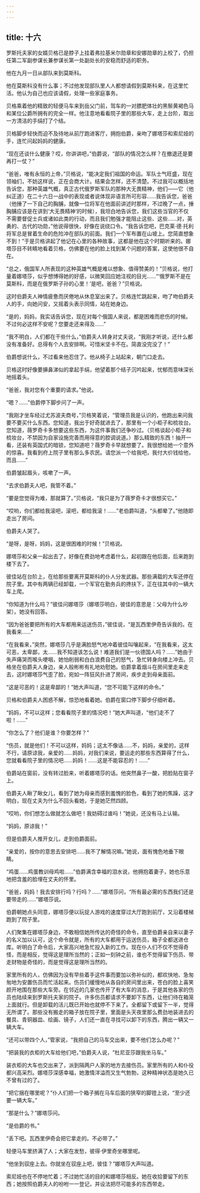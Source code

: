 ```yaml
---
---
---
```

title: 十六
---



罗斯托夫家的女婿贝格已是脖子上挂着弗拉基米尔勋章和安娜勋章的上校了，仍担任第二军副参谋长兼参谋长第一处副处长的安稳而舒适的职务。

他在九月一日从部队来到莫斯科。

他在莫斯科没有什么事；不过他发现部队里人人都想请假到莫斯科来，在这里忙活。他认为自己也应该请假，处理一些家庭事务。

贝格乘着他的精致的轻便马车来到岳父门前，驾车的一对膘肥体壮的黑鬃黄褐色马和某位公爵所拥有的完全一样。他注意地看看院子里的那些大车，走上台阶，取出一方清洁的手绢打了个结。

贝格脚步轻快而迫不及待地从前厅跑进客厅，拥抱伯爵，亲吻了娜塔莎和索尼娅的手，连忙问起妈妈的健康。

“现在还谈什么健康？哎，你讲讲吧，”伯爵说，“部队的情况怎么样？在撤退还是要再打一仗？”

“爸爸，唯有永恒的上帝，”贝格说，“能决定我们祖国的命运。军队士气旺盛，现在领袖们，不妨这样说，正在会商大计。结果会怎样，还不清楚。不过我可以概括地告诉您，那种英雄气概，真正古代俄罗斯军队的那种大无畏精神，他们——它（他纠正道）在二十六日一战中的表现或者说体现非语言所可形容……我告诉您，爸爸（他捶了一下自己的胸脯，就像一位将军在他面前讲述时那样，不过晚了一点，捶胸脯应该是在讲到‘大无畏精神’的时候），我坦白地告诉您，我们这些当官的不仅不需要督促士兵或诸如此类的行动，而且我们勉强才能阻止这些、这些……对，英勇的、古代的功勋，”他说得很快，好像在说绕口令。“我告诉您吧，巴克莱·德·托利将军总是冒着生命的危险冲在部队的前面。我们一个军布置在山坡上。您简直想象不到！”于是贝格讲起了他记在心里的各种故事，这都是他在这个时期听来的。娜塔莎目不转睛地看着贝格，仿佛要在他的脸上找到某个问题的答案，这使他很不自在。

“总之，俄国军人所表现的这种英雄气概是难以想象、值得赞美的！”贝格说，他打量着娜塔莎，似乎想博得她的好感，以微笑回应她注视的目光……“‘俄罗斯不是在莫斯科，而是在俄罗斯子孙的心里！’是吧，爸爸？”贝格说。

这时伯爵夫人神情疲惫而厌倦地从休息室出来了。贝格连忙跳起来，吻了吻伯爵夫人的手，向她问安，又摇着头表示同情，站在她身边。

“是的，妈妈，我实话告诉您，现在对每个俄国人来说，都是困难而悲伤的时候。不过何必这样不安呢？您要走还来得及……”

“我不明白，人们都在干些什么，”伯爵夫人转身对丈夫说，“我刚才听说，还什么都没有准备好。总得有个人去安排啊。可惜米坚卡不在。简直没完没了！”

伯爵想说什么，不过看来他忍住了。他从椅子上站起来，朝门口走去。

贝格这时好像要擤鼻涕似的拿起手绢，他望着那个结子沉吟起来，忧郁而意味深长地摇着头。

“爸爸，我对您有个重要的请求。”他说。

“嗯？……”伯爵停下脚步问了一声。

“我刚才坐车经过尤苏波夫商号，”贝格笑着说，“管理员我是认识的，他跑出来问我要不要买什么东西。您知道，我出于好奇就进去了，那里有一个小柜子和梳妆台。您知道，薇罗奇卡多想要这些东西，为这件事我们还争吵过。（贝格谈起小柜子和梳妆台，不禁因为自家设施完善而用得意的腔调说道。）那么精致的东西！抽开一看，还装有英国式的暗锁，您知道吧？薇罗奇卡早就想要了。我很想给她一个意外的惊喜。我看到府上院子里有那么多农民。请您派一个给我吧，我付大价钱给他，而且……”

伯爵皱起眉头，咳嗽了一声。

“去求伯爵夫人吧，我管不着。”

“要是您觉得为难，那就算了。”贝格说，“我只是为了薇罗奇卡才很想买它。”

“哎哟，你们都给我滚吧，滚吧，都给我滚！……”老伯爵叫道，“头都晕了。”他随即走出了房间。

伯爵夫人哭了。

“是呀，是呀，妈妈，这是很困难的时候！”贝格说。

娜塔莎和父亲一起出去了，好像在费劲地考虑着什么，起初跟在他后面，后来跑到楼下去了。

彼佳站在台阶上，在给那些要离开莫斯科的仆人分发武器。那些满载的大车还停在院子里。其中有两辆已经卸载，一个军官在勤务兵的搀扶下，正在往其中的一辆大车上爬。

“你知道为什么吗？”彼佳问娜塔莎（娜塔莎明白，彼佳的意思是：父母为什么吵架）。她没有回答。

“因为爸爸要把所有的大车都用来运送伤员，”彼佳说，“是瓦西里伊奇告诉我的。在我看来……”

“在我看来，”突然，娜塔莎几乎是满脸怒气地冲着彼佳叫嚷起来，“在我看来，这太可恶，太卑鄙，太……我不知道该怎么说！难道我们是一伙德国人吗？……”她由于失声痛哭而喉头哽咽，她怕削弱和白白浪费自己的怒气，急忙转身向楼上冲去。贝格坐在伯爵夫人身边，亲人般彬彬有礼地劝慰她。伯爵拿着烟斗在房间里走来走去，这时娜塔莎气歪了脸，宛如一阵狂风扑进了房间，疾步走到母亲面前。

“这是可恶的！这是卑鄙的！”她大声叫道，“您不可能下这样的命令。”

贝格和伯爵夫人困惑不解，惊恐地看着她。伯爵在窗口停下脚步仔细听着。

“妈妈，不可以这样；您看看院子里的情况吧！”她大声叫道，“他们走不了啦！……”

“你怎么了？他们是谁？你要怎样？”

“伤员，就是他们！不可以这样，妈妈；这太不像话……不，妈妈，亲爱的，这样不行，请原谅我，亲爱的……妈妈，对我们来说，要运走的那些东西算得了什么，您就看看院子里的情况吧……妈妈！……这是不能容忍的！……”

伯爵站在窗前，没有转过脸来，听着娜塔莎的话。他突然鼻子一酸，把脸贴在窗子上。

伯爵夫人瞅了瞅女儿，看到了她为母亲而感到羞愧的脸色，看到了她的焦躁，这才明白，现在丈夫为什么不回头看她，于是她茫然四顾。

“哎哟，你们想怎么做就怎么做吧！我妨碍过谁吗！”她说，还没有马上认输。

“妈妈，原谅我！”

但是伯爵夫人推开女儿，走到伯爵面前。

“亲爱的，按你的意思去安排吧……我不了解情况嘛。”她说，面有愧色地垂下眼睛。

“鸡蛋……鸡蛋教训母鸡啦……”伯爵满含幸福的泪水说，他拥抱着妻子，她也乐意地把含羞的脸埋在丈夫的怀里。

“爸爸，妈妈！我去安排行吗？行吗？……”娜塔莎问，“所有最必需的东西我们还是要带走的……”娜塔莎说。

伯爵朝她点头同意，娜塔莎便以玩捉人游戏的速度穿过大厅跑到前厅，又沿着楼梯跑到了院子里。

人们聚集在娜塔莎身边，不敢相信她所传达的奇怪的命令，直至伯爵亲自来以妻子的名义加以认可，这个命令就是，所有的大车都用于运送伤员，箱子全都送进仓库。听明白了命令后，大家高兴地急忙投入新的工作。现在仆人们不仅不觉得奇怪，而是相反，觉得这是理所当然的；正如一刻钟之前，谁也不觉得留下伤员、带走财物是奇怪的，而是觉得这是理所当然的。

家里所有的人，仿佛因为没有早些着手这件事而要加以弥补似的，都欢快地、急匆匆地为安置伤员而忙活起来。伤员们缓慢地从各自的房间里出来，苍白的脸上喜笑颜开地围在那些大车旁。在邻近的几家也传开了有大车的消息，于是其他各家的伤员也陆续来到罗斯托夫家的院子。许多伤员都请求不要卸下东西，让他们待在箱笼上面就行。但是卸载的活儿既已开始也就停不下来了。全都留下或留下一半，觉得无所谓了。那些没有搬走的箱子放在院子里，里面是头天夜里那么费劲地装进去的餐具、青铜器皿、绘画、镜子，人们还一直在寻找可以卸下的东西，腾出一辆又一辆大车。

“还可以带四个人，”管家说，“我把自己的马车交出来，要不他们怎么办呢？”

“把装我的衣柜的大车给他们吧，”伯爵夫人说，“杜尼亚莎跟我坐马车。”

装衣柜的大车也交出来了，派到隔两户人家的地方去接伤员。家里所有的人和仆役都兴高采烈。娜塔莎深感幸福，她激情洋溢而又生气勃勃，这种精神状态是她久已不曾有过的了。

“把它捆在哪里呢？”仆人们把一个箱子搁在马车后面的狭窄的脚镫上说，“至少还要一辆大车。”

“那是什么？”娜塔莎问。

“是伯爵的书。”

“丢下吧。瓦西里伊奇会把它拿走的。不必带了。”

轻便马车里挤满了人；大家在发愁，彼得·伊里奇坐哪里呢。

“他坐到驭座上去。你就坐在驭座上吧，彼佳？”娜塔莎大声叫道。

索尼娅也在不停地忙着；不过她忙活的目的和娜塔莎相反。她在收拾要留下的东西；她按照伯爵夫人的吩咐一一登记，并设法把尽可能多的东西带走。